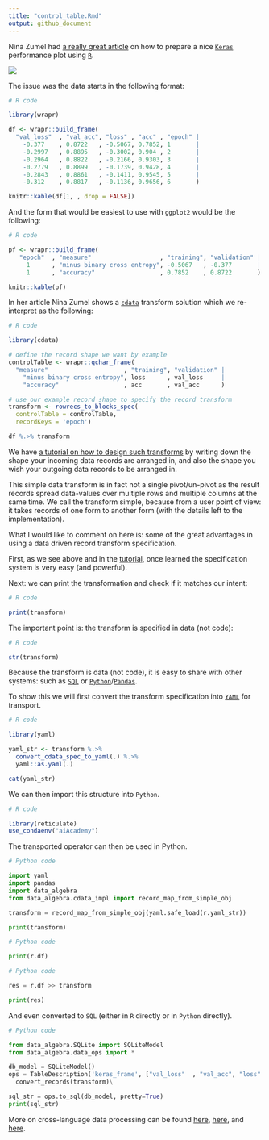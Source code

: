 ```yaml
---
title: "control_table.Rmd"
output: github_document
---
```


Nina Zumel had [a really great article](http://winvector.github.io/FluidData/FluidDataReshapingWithCdata.html) on how to prepare a nice [`Keras`](https://keras.io) performance plot using [`R`](https://www.r-project.org).

![](Keras_plot.png)

The issue was the data starts in the following format:


```r
# R code

library(wrapr)

df <- wrapr::build_frame(
  "val_loss"  , "val_acc", "loss" , "acc" , "epoch" |
    -0.377    , 0.8722   , -0.5067, 0.7852, 1       |
    -0.2997   , 0.8895   , -0.3002, 0.904 , 2       |
    -0.2964   , 0.8822   , -0.2166, 0.9303, 3       |
    -0.2779   , 0.8899   , -0.1739, 0.9428, 4       |
    -0.2843   , 0.8861   , -0.1411, 0.9545, 5       |
    -0.312    , 0.8817   , -0.1136, 0.9656, 6       )

knitr::kable(df[1, , drop = FALSE])
```

And the form that would be easiest to use with `ggplot2` would be the following:

```r
# R code

pf <- wrapr::build_frame(
   "epoch"  , "measure"                   , "training", "validation" |
     1      , "minus binary cross entropy", -0.5067   , -0.377       |
     1      , "accuracy"                  , 0.7852    , 0.8722       )

knitr::kable(pf)
```

In her article Nina Zumel shows a [`cdata`](https://winvector.github.io/cdata/) transform solution which we re-interpret as the following:


```r
# R code

library(cdata)

# define the record shape we want by example
controlTable <- wrapr::qchar_frame(
  "measure"                     , "training", "validation" |
    "minus binary cross entropy", loss      , val_loss     |
    "accuracy"                  , acc       , val_acc      )

# use our example record shape to specify the record transform
transform <- rowrecs_to_blocks_spec(
  controlTable = controlTable,
  recordKeys = 'epoch')

df %.>% transform
```

We have [a tutorial on how to design such transforms](https://cran.r-project.org/web/packages/cdata/vignettes/design.html) by writing down the shape your incoming data records are arranged in, and also the shape you wish your outgoing data records to be arranged in.

This simple data transform is in fact not a single pivot/un-pivot as the result records spread data-values over multiple rows and multiple columns at the same time. We call the transform simple, because from a user point of view: it takes records of one form to another form (with the details left to the implementation).

What I would like to comment on here is: some of the great advantages in using a data driven record transform specification.

First, as we see above and in the [tutorial](https://cran.r-project.org/web/packages/cdata/vignettes/design.html), once learned the specification system is very easy (and powerful).

Next: we can print the transformation and check if it matches our intent:

```r
# R code

print(transform)
```

The important point is: the transform is specified in data (not code):

```r
# R code

str(transform)
```


Because the transform is data (not code), it is easy to share with other systems: such as [`SQL`](https://en.wikipedia.org/wiki/SQL) or [`Python`](https://www.python.org)/[`Pandas`](https://pandas.pydata.org).

To show this we will first convert the transform specification into [`YAML`](https://yaml.org) for transport.

```r
# R code

library(yaml)

yaml_str <- transform %.>%
  convert_cdata_spec_to_yaml(.) %.>%
  yaml::as.yaml(.)

cat(yaml_str)
```

We can then import this structure into `Python`.

```r
# R code

library(reticulate)
use_condaenv("aiAcademy") 
```

The transported operator can then be used in Python.

```python
# Python code

import yaml
import pandas
import data_algebra
from data_algebra.cdata_impl import record_map_from_simple_obj

transform = record_map_from_simple_obj(yaml.safe_load(r.yaml_str))

print(transform)
```


```python
# Python code

print(r.df)
```

```python
# Python code

res = r.df >> transform

print(res)
```


And even converted to `SQL` (either in `R` directly or in `Python` directly).

```python
# Python code

from data_algebra.SQLite import SQLiteModel
from data_algebra.data_ops import *

db_model = SQLiteModel()
ops = TableDescription('keras_frame', ["val_loss"  , "val_acc", "loss" , "acc" , "epoch"]). \
  convert_records(transform)\

sql_str = ops.to_sql(db_model, pretty=True)
print(sql_str)
```


More on cross-language data processing can be found [here](https://github.com/WinVector/rquery/blob/master/Examples/data_algebra/interop.md), [here](https://github.com/WinVector/data_algebra/blob/master/Examples/LogisticExample/ScoringExample.md),
and [here](https://github.com/WinVector/data_algebra/blob/master/Examples/cdata/cdata_example.ipynb).


